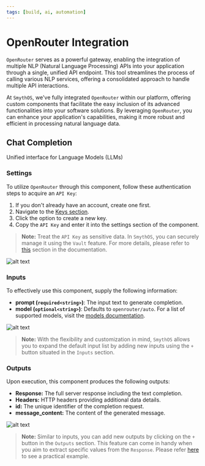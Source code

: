 ```yaml
---
tags: [build, ai, automation]
---
```



# OpenRouter Integration

`OpenRouter` serves as a powerful gateway, enabling the integration of multiple NLP (Natural Language Processing) APIs into your application through a single, unified API endpoint. This tool streamlines the process of calling various NLP services, offering a consolidated approach to handle multiple API interactions.

At `SmythOS`, we've fully integrated `OpenRouter` within our platform, offering custom components that facilitate the easy inclusion of its advanced functionalities into your software solutions. By leveraging `OpenRouter`, you can enhance your application's capabilities, making it more robust and efficient in processing natural language data.

## Chat Completion

Unified interface for Language Models (LLMs)

### Settings

To utilize `OpenRouter` through this component, follow these authentication steps to acquire an `API Key`:

1. If you don't already have an account, create one first.
2. Navigate to the [Keys section](https://openrouter.ai/keys).
3. Click the option to create a new key.
4. Copy the `API Key` and enter it into the settings section of the component.

> **Note:** Treat the `API Key` as sensitive data. In `SmythOS`, you can securely manage it using the `Vault` feature. For more details, please refer to [this](https://app.smythos.com/doc/#/vault/keysManagement) section in the documentation.

<Image src="/img/openrouter/screenshot1.png" alt="alt text" />

### Inputs

To effectively use this component, supply the following information:

- **prompt (`required<string>`)**: The input text to generate completion.
- **model (`optional<string>`)**: Defaults to `openrouter/auto`. For a list of supported models, visit the [models documentation](https://openrouter.ai/docs#models).

<Image src="/img/openrouter/screenshot2.png" alt="alt text" />

> **Note:** With the flexibility and customization in mind, `SmythOS` allows you to expand the default input list by adding new inputs using the `+` button situated in the `Inputs` section.

### Outputs

Upon execution, this component produces the following outputs:

- **Response:** The full server response including the text completion.
- **Headers:** HTTP headers providing additional data details.
- **id:** The unique identifier of the completion request.
- **message_content:** The content of the generated message.

<Image src="/img/openrouter/screenshot3.png" alt="alt text" />

> **Note:** Similar to inputs, you can add new outputs by clicking on the `+` button in the `Outputs` section. This feature can come in handy when you aim to extract specific values from the `Response`. Please refer [here](https://app.smythos.com/doc/#/components/APICall?id=example-without-authentication) to see a practical example.
